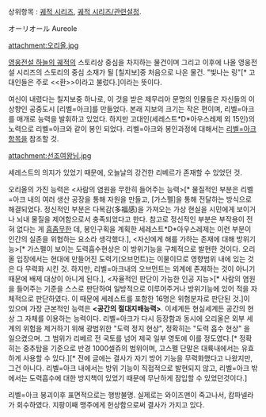 상위항목 : [[궤적 시리즈]], [[궤적 시리즈/관련설정]].

オーリオール
Aureole

attachment:오리올.jpg

[[영웅전설 하늘의 궤적]]의 스토리상 중심을 차지하는 물건이며 그리고 이후에 나올 영웅전설 시리즈의 스토리의 중심 소재가 될 [칠지보]중 처음으로 나온 물건. "빛나는 링"[* 고대인들은 주로 <<환>>이라고 불렀다.]이라는 뜻이다.

여신이 내렸다는 칠지보중 하나로, 이 것을 받은 제무리아 문명의 인물들은 자신들의 이상향인 공중도시 [리벨=아크]를 만들었다. 본래 지보의 크기는 작은 편이며, 리벨=아크를 매개로 능력을 발휘하고 있었다. 하지만 고대인(세레스트*D*아우스레제 외 15인)의 노력으로 리벨=아크와 같이 봉인 되었다. 리벨=아크와 봉인과정에 대해서는 [[리벨=아크]]항목을 참조할 것.

attachment:선조여왕님.jpg

세레스트의 의지가 있었기 때문에, 오늘날의 강건한 리베르가 존재할 수 있었던 것.

오리올의 가진 능력은 <사람의 염원을 무한히 들어주는 능력>[* 물질적인 부분은 리벨=아크 내의 여러 생산 공장을 통해 자원을 만들고, [가스펠]을 통해 전달하는 방식으로 해결되었다. 정신적인 부분은 다복감(多福感)을 가져오는 가상 현실을 시민에게 보이거나 뇌내 물질을 제어함으로서 충족되었다고 한다. 참고로 정신적인 부분은 부작용이 전혀 없다는 게 [[흠좀무]]한 데, 봉인구획을 계획한 세레스트*D*아우스레제는 이런 부분이 인간의 실존을 위협하는 요소라 생각했다.], <자신에게 해를 가하는 존재에 대해 방위기능>[* 가스펠이 보이는 도력흡수현상은 이 방위기능을 구체적으로 발현한 것이다. 오리올 입장에서는 현대에 만들어진 도력기(오브먼트)는 이물이므로 영향범위 내에 있는 것은 다 무력화 시킨 것. 하지만, 리벨=아크내의 오브먼트는 외계에 존재하는 것이 아니기 때문에 배제 대상이 아니게 된다.], <자율적인 판단이 가능한 인공 지능>[* 사람의 염원을 들어주는 기준을 스스로 판단하여 일방적으로 이루어주거나 방위기능에 있어 적을 자체적으로 판단하였다. 이 때문에 세레스트를 포함한 16명은 위험분자로 판단된 것.]이 있으며 가장 근본적인 능력은 '''<공간의 절대지배능력>'''. 이세계든 현실세계든 공간의 현상 그 자체를 이용하는 능력이다. 리벨=아크가 다시 등장함과 동시에 오리올은 외부 세계의 위험을 제거하기 위해 광범위한 "도력 정지 현상", 정확히는 "도력 흡수 현상" 을 일으켰으며. 그 범위가 리베르 전 국토를 넘어 제국 일부 영토에 이를 정도였다.[* 정확히는 중추탑을 기준으로 반경 1000셀쥬의 범위이며, 고스펠 단말은 대륙내에서는 유효하게 사용할 수 있다.][* 전에 글에는 결사가 자기 방어 기능을 무력화했다고 나왔지만, 그건 아니다. 리벨=아크 내에서는 방위 기능이 직접적으로 발현되지 않고, 리벨=아크 밖에서는 도력흡수에 대한 방지책이 있었기 때문에 무난하게 잠입할 수 있었던것이다.]

리벨=아크 붕괴이후 표면적으로는 행방불명. 실제로는 와이즈맨이 죽고나서, 캄파넬라가 회수하였다. 지팡이째 맹주에게 헌상함으로써 결사가 가지고 있다.
